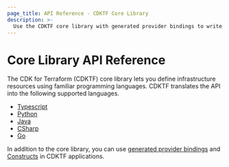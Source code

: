 ```yaml
---
page_title: API Reference - CDKTF Core Library
description: >-
  Use the CDKTF core library with generated provider bindings to write your CDKTF program. It is available in TypeScript, Python, Java, CSharp, and Go.
---
```


# Core Library API Reference

The CDK for Terraform (CDKTF) core library lets you define infrastructure resources using familiar programming languages. CDKTF translates the API into the following supported languages.

- [Typescript](/terraform/cdktf/api-reference/typescript)
- [Python](/terraform/cdktf/api-reference/python)
- [Java](/terraform/cdktf/api-reference/java)
- [CSharp](/terraform/cdktf/api-reference/csharp)
- [Go](/terraform/cdktf/api-reference/go)

In addition to the core library, you can use [generated provider bindings](/terraform/cdktf/concepts/providers) and [Constructs](https://constructs.dev/search?q=&cdk=cdktf&offset=0) in CDKTF applications.
